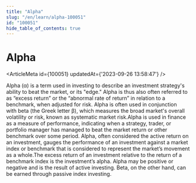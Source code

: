 ```yaml
---
title: "Alpha"
slug: "/en/learn/alpha-100051"
id: "100051"
hide_table_of_contents: true
---
```



# Alpha

<ArticleMeta id={100051} updatedAt={'2023-09-26 13:58:47'} />
<div className='border-solid border-b border-t-0 my-4 border-[var(--ifm-color-gray-300)]' />

Alpha (α) is a term used in investing to describe an investment strategy's ability to beat the market, or its "edge." Alpha is thus also often referred to as “excess return” or the “abnormal rate of return” in relation to a benchmark, when adjusted for risk. Alpha is often used in conjunction with beta (the Greek letter β), which measures the broad market's overall volatility or risk, known as systematic market risk.Alpha is used in finance as a measure of performance, indicating when a strategy, trader, or portfolio manager has managed to beat the market return or other benchmark over some period. Alpha, often considered the active return on an investment, gauges the performance of an investment against a market index or benchmark that is considered to represent the market’s movement as a whole.The excess return of an investment relative to the return of a benchmark index is the investment’s alpha. Alpha may be positive or negative and is the result of active investing. Beta, on the other hand, can be earned through passive index investing.
